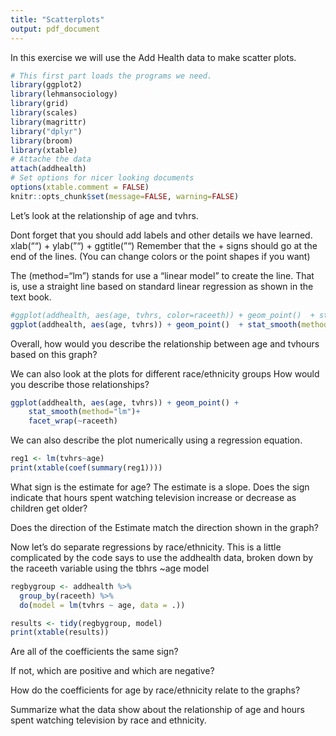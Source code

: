 ```yaml
---
title: "Scatterplots"
output: pdf_document
---
```


In this exercise we will use the Add Health data to make scatter plots. 
 
```r
# This first part loads the programs we need.
library(ggplot2)
library(lehmansociology)
library(grid)
library(scales)
library(magrittr)
library("dplyr")
library(broom)
library(xtable)
# Attache the data
attach(addhealth)
# Set options for nicer looking documents
options(xtable.comment = FALSE)
knitr::opts_chunk$set(message=FALSE, warning=FALSE)
```


Let's look at the relationship of age and tvhrs. 

Dont forget that you should add labels and other details we have learned.
 xlab("") +
  ylab("") +
  ggtitle("")
Remember that the + signs should go at the end of the lines.
(You can change colors or the point shapes if you want)

The (method="lm") stands for use a "linear model" to create the line.  That is, use a straight line based on standard linear regression as shown in the text book.

```r

#ggplot(addhealth, aes(age, tvhrs, color=raceeth)) + geom_point()  + stat_smooth(method="lm")
ggplot(addhealth, aes(age, tvhrs)) + geom_point()  + stat_smooth(method="lm")

```
Overall, how would you describe the relationship between age and tvhours based on this graph?

We can also look at the plots for different race/ethnicity groups
How would you describe those relationships?
```r

ggplot(addhealth, aes(age, tvhrs)) + geom_point() +
	stat_smooth(method="lm")+
	facet_wrap(~raceeth)


```

We can also describe the plot numerically using a regression equation.

```r
reg1 <- lm(tvhrs~age)
print(xtable(coef(summary(reg1))))

```
What sign is the estimate for age?
The estimate is a slope. Does the sign indicate that hours spent watching television increase or decrease as children get older?

Does the direction of the Estimate match the direction shown in the graph?


Now let's do separate regressions by race/ethnicity.
This is a little complicated by the code says to use the addhealth data, broken down by the raceeth variable using the tbhrs ~age model
```r
regbygroup <- addhealth %>% 
  group_by(raceeth) %>% 
  do(model = lm(tvhrs ~ age, data = .))

results <- tidy(regbygroup, model)
print(xtable(results))

```
Are all of the coefficients the same sign?

If not, which are positive and which are negative?

How do the coefficients for age by race/ethnicity relate to the graphs?

Summarize what the data show about the relationship of age and hours spent watching television by race and ethnicity.


